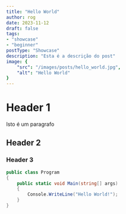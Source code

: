 ```yaml
---
title: "Hello World"
author: rog
date: 2023-11-12
draft: false
tags: 
- "showcase"
- "beginner"
postType: "Showcase"
description: "Esta é a descrição do post"
image: {
    "src": "/images/posts/hello_world.jpg",
    "alt": "Hello World"
}
---
```

# Header 1
Isto é um paragrafo

## Header 2

### Header 3

```cs
public class Program
{
    public static void Main(string[] args)
    {
        Console.WriteLine("Hello World!");
    }
}
```